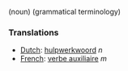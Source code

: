 (noun) (grammatical terminology)

===Translations===
*[[Dutch]]: [[hulpwerkwoord]] ''n''
*[[French]]: [[verbe auxiliaire]] ''m''